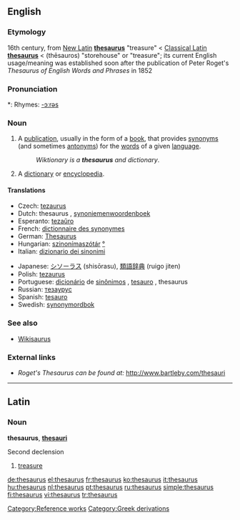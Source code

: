 {{see|Thesaurus}}
{{wikipedia}}
==English==

===Etymology===
16th century, from [[New Latin]] '''[[thesaurus#Latin|thesaurus]]''' "treasure" < [[Classical Latin]] '''[[thesaurus#Latin|thesaurus]]''' < {{AGr.}} '''{{polytonic|[[θησαυρός]]}}''' (thēsauros) "storehouse" or "treasure"; its current English usage/meaning was established soon after the publication of Peter Roget's ''Thesaurus of English Words and Phrases'' in 1852

===Pronunciation===
*: Rhymes: [[Rhymes:English:-ɔːrəs|-ɔːrəs]]

===Noun===
{{en-noun|thesauri|pl2=thesauruses}}

# A [[publication]], usually in the form of a [[book]], that provides [[synonym]]s (and sometimes [[antonym]]s) for the [[word]]s of a given [[language]].
#: ''Wiktionary is a '''thesaurus''' and dictionary''.
# {{archaic}} A [[dictionary]] or [[encyclopedia]].

====Translations====
{{trans-top|book of synonyms}}
* Czech: [[tezaurus#Czech|tezaurus]] {{m}}
* Dutch: thesaurus {{m}}, [[synoniemenwoordenboek]] {{n}}
* Esperanto: [[tezaŭro]]
* French: [[dictionnaire des synonymes]]
* German: [[Thesaurus]] {{m}}
* Hungarian: [[szinonímaszótár]] [[:hu:szinonímaszótár|°]]
* Italian: [[dizionario dei sinonimi]]
{{trans-mid}}
* Japanese: [[シソーラス]] (shisōrasu), [[類語辞典]] (ruigo jiten)
* Polish: [[tezaurus]] {{m}}
* Portuguese: [[dicionário]] de [[sinônimos]] {{m}}, [[tesauro]] {{m}}, thesaurus {{m}}
* Russian: [[тезаурус]]
* Spanish: [[tesauro]] {{m}}
* Swedish: [[synonymordbok]]
{{trans-bottom}}

===See also===
* [[Wiktionary:Wikisaurus|Wikisaurus]]

===External links===
* ''Roget's Thesaurus can be found at:'' http://www.bartleby.com/thesauri

[[Category:Reference works]]

----

==Latin==

===Noun===
'''thesaurus''', '''[[thesauri]]''' {{m}}

Second declension

# [[treasure]]

[[Category:Greek derivations]]

[[de:thesaurus]]
[[el:thesaurus]]
[[fr:thesaurus]]
[[ko:thesaurus]]
[[it:thesaurus]]
[[hu:thesaurus]]
[[nl:thesaurus]]
[[pt:thesaurus]]
[[ru:thesaurus]]
[[simple:thesaurus]]
[[fi:thesaurus]]
[[vi:thesaurus]]
[[tr:thesaurus]]
